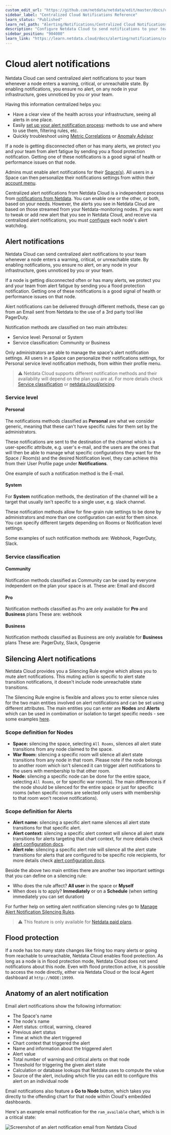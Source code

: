 ```yaml
---
custom_edit_url: "https://github.com/netdata/netdata/edit/master/docs/cloud/alerts-notifications/notifications.md"
sidebar_label: "Centralized Cloud Notifications Reference"
learn_status: "Published"
learn_rel_path: "Alerting/Notifications/Centralized Cloud Notifications"
description: "Configure Netdata Cloud to send notifications to your team whenever any node on your infrastructure triggers an alert threshold."
sidebar_position: "904080"
learn_link: "https://learn.netdata.cloud/docs/alerting/notifications/centralized-cloud-notifications/centralized-cloud-notifications-reference"
---
```


# Cloud alert notifications


Netdata Cloud can send centralized alert notifications to your team whenever a node enters a warning, critical, or
unreachable state. By enabling notifications, you ensure no alert, on any node in your infrastructure, goes unnoticed by
you or your team.

Having this information centralized helps you:
* Have a clear view of the health across your infrastructure, seeing all alerts in one place.
* Easily [set up your alert notification process](/docs/alerting/notifications/centralized-cloud-notifications/manage-notification-methods): 
methods to use and where to use them, filtering rules, etc.
* Quickly troubleshoot using [Metric Correlations](/docs/ml-and-troubleshooting/metric-correlations)
or [Anomaly Advisor](/docs/ml-and-troubleshooting/anomaly-advisor)

If a node is getting disconnected often or has many alerts, we protect you and your team from alert fatigue by sending
you a flood protection notification. Getting one of these notifications is a good signal of health or performance issues
on that node.

Admins must enable alert notifications for their [Space(s)](/docs/alerting/notifications/centralized-cloud-notifications/manage-notification-methods#manage-space-notification-settings). All users in a
Space can then personalize their notifications settings from within their [account
menu](https://github.com/netdata/netdata/blob/master/docs/cloud/alerts-notifications/#manage-user-notification-settings).

<Callout type="notice">

Centralized alert notifications from Netdata Cloud is a independent process from [notifications from
Netdata](/docs/alerting/notifications). You can enable one or the other, or both, based on your needs. However,
the alerts you see in Netdata Cloud are based on those streamed from your Netdata-monitoring nodes. If you want to tweak
or add new alert that you see in Netdata Cloud, and receive via centralized alert notifications, you must
[configure](/docs/alerting/health-configuration-reference) each node's alert watchdog.

</Callout>

## Alert notifications

Netdata Cloud can send centralized alert notifications to your team whenever a node enters a warning, critical, or unreachable state. By enabling notifications, 
you ensure no alert, on any node in your infrastructure, goes unnoticed by you or your team.

If a node is getting disconnected often or has many alerts, we protect you and your team from alert fatigue by sending you a flood protection notification. 
Getting one of these notifications is a good signal of health or performance issues on that node.

Alert notifications can be delivered through different methods, these can go from an Email sent from Netdata to the use of a 3rd party tool like PagerDuty.

Notification methods are classified on two main attributes:
* Service level: Personal or System
* Service classification: Community or Business

Only administrators are able to manage the space's alert notification settings.
All users in a Space can personalize their notifications settings, for Personal service level notification methods, from within their profile menu.

> ⚠️ Netdata Cloud supports different notification methods and their availability will depend on the plan you are at.
> For more details check [Service classification](#service-classification) or [netdata.cloud/pricing](https://www.netdata.cloud/pricing).

### Service level

#### Personal

The notifications methods classified as **Personal** are what we consider generic, meaning that these can't have specific rules for them set by the administrators.

These notifications are sent to the destination of the channel which is a user-specific attribute, e.g. user's e-mail, and the users are the ones that will then be able to
manage what specific configurations they want for the Space / Room(s) and the desired Notification level, they can achieve this from their User Profile page under 
**Notifications**.

One example of such a notification method is the E-mail.

#### System

For **System** notification methods, the destination of the channel will be a target that usually isn't specific to a single user, e.g. slack channel.

These notification methods allow for fine-grain rule settings to be done by administrators and more than one configuration can exist for them since. You can specify 
different targets depending on Rooms or Notification level settings.

Some examples of such notification methods are: Webhook, PagerDuty, Slack.

### Service classification

#### Community

Notification methods classified as Community can be used by everyone independent on the plan your space is at.
These are: Email and discord

#### Pro

Notification methods classified as Pro are only available for **Pro** and **Business** plans
These are: webhook

#### Business

Notification methods classified as Business are only available for **Business** plans
These are: PagerDuty, Slack, Opsgenie

## Silencing Alert notifications

Netdata Cloud provides you a Silencing Rule engine which allows you to mute alert notifications. This muting action is specific to alert state transition notifications, it doesn't include node unreachable state transitions.

The Silencing Rule engine is flexible and allows you to enter silence rules for the two main entities involved on alert notifications and can be set using different attributes. The main entities you can enter are **Nodes** and **Alerts** which can be used in combination or isolation to target specific needs - see some examples [here](/docs/alerting/notifications/centralized-cloud-notifications/manage-alert-notification-silencing-rules#silencing-rules-examples).

### Scope definition for Nodes
* **Space:** silencing the space, selecting `All Rooms`, silences all alert state transitions from any node claimed to the space.
* **War Room:** silencing a specific room will silence all alert state transitions from any node in that room. Please note if the node belongs to 
another room which isn't silenced it can trigger alert notifications to the users with membership to that other room.
* **Node:** silencing a specific node can be done for the entire space, selecting `All Rooms`, or for specific war room(s). The main difference is
if the node should be silenced for the entire space or just for specific rooms (when specific rooms are selected only users with membership to that room won't receive notifications).

### Scope definition for Alerts
* **Alert name:** silencing a specific alert name silences all alert state transitions for that specific alert. 
* **Alert context:** silencing a specific alert context will silence all alert state transitions for alerts targeting that chart context, for more details check [alert configuration docs](/docs/alerting/health-configuration-reference#alert-line-on).
* **Alert role:** silencing a specific alert role will silence all the alert state transitions for alerts that are configured to be specific role recipients, for more details check [alert configuration docs](/docs/alerting/health-configuration-reference#alert-line-to).

Beside the above two main entities there are another two important settings that you can define on a silencing rule:
* Who does the rule affect? **All user** in the space or **Myself**
* When does is to apply? **Immediately** or on a **Schedule** (when setting immediately you can set duration)

For further help on setting alert notification silencing rules go to [Manage Alert Notification Silencing Rules](/docs/alerting/notifications/centralized-cloud-notifications/manage-alert-notification-silencing-rules).

> ⚠️ This feature is only available for [Netdata paid plans](/docs/monitor-your-infrastructure/netdata-plans).

## Flood protection

If a node has too many state changes like firing too many alerts or going from reachable to unreachable, Netdata Cloud
enables flood protection. As long as a node is in flood protection mode, Netdata Cloud does not send notifications about
this node. Even with flood protection active, it is possible to access the node directly, either via Netdata Cloud or
the local Agent dashboard at `http://NODE:19999`.

## Anatomy of an alert notification

Email alert notifications show the following information:

- The Space's name
- The node's name
- Alert status: critical, warning, cleared
- Previous alert status
- Time at which the alert triggered
- Chart context that triggered the alert
- Name and information about the triggered alert
- Alert value
- Total number of warning and critical alerts on that node
- Threshold for triggering the given alert state
- Calculation or database lookups that Netdata uses to compute the value
- Source of the alert, including which file you can edit to configure this alert on an individual node

Email notifications also feature a **Go to Node** button, which takes you directly to the offending chart for that node
within Cloud's embedded dashboards.

Here's an example email notification for the `ram_available` chart, which is in a critical state:

![Screenshot of an alert notification email from Netdata Cloud](https://user-images.githubusercontent.com/1153921/87461878-e933c480-c5c3-11ea-870b-affdb0801854.png)
